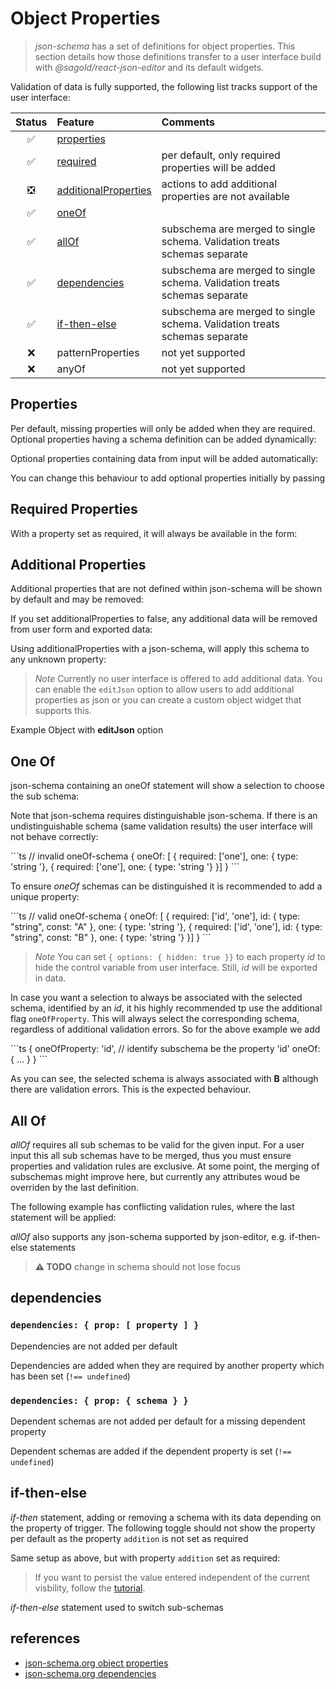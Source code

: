 
<Meta title="ObjectProperties" />

# Object Properties

> _json-schema_ has a set of definitions for object properties. This section details how those definitions transfer to a user interface build with _@sagold/react-json-editor_ and its default widgets.

Validation of data is fully supported, the following list tracks support of the user interface:

| Status | Feature                                        | Comments                                                                  |
| :----: | :--------------------------------------------- | :------------------------------------------------------------------------ |
|   ✅   | [properties](#properties)                      |
|   ✅   | [required](#required-properties)               | per default, only required properties will be added                       |
|   ❎   | [additionalProperties](#additional-properties) | actions to add additional properties are not available                    |
|   ✅   | [oneOf](#one-of)                               |
|   ✅   | [allOf](#all-of)                               | subschema are merged to single schema. Validation treats schemas separate |
|   ✅   | [dependencies](#dependencies)                  | subschema are merged to single schema. Validation treats schemas separate |
|   ✅   | [if-then-else](#if-then-else)                  | subschema are merged to single schema. Validation treats schemas separate |
|   ❌   | patternProperties                              | not yet supported                                                         |
|   ❌   | anyOf                                          | not yet supported                                                         |

## Properties

Per default, missing properties will only be added when they are required. Optional properties having a schema definition can be added dynamically:

<Canvas className="inline" of={ObjectProperties.OptionalProperties} />

Optional properties containing data from input will be added automatically:

<Canvas className="inline" of={ObjectProperties.InitialOptionalProperty} />

You can change this behaviour to add optional properties initially by passing

<Canvas className="inline" of={ObjectProperties.AddOptionalProps} />

## Required Properties

With a property set as required, it will always be available in the form:

<Canvas className="inline" of={ObjectProperties.RequiredProperties} />

## Additional Properties

Additional properties that are not defined within json-schema will be shown by default and may be removed:

<Canvas className="inline" of={ObjectProperties.AdditionalProperties} />

If you set additionalProperties to false, any additional data will be removed from user form and exported data:

<Canvas className="inline" of={ObjectProperties.AdditionalPropertiesFalse} />

Using additionalProperties with a json-schema, will apply this schema to any unknown property:

<Canvas className="inline" of={ObjectProperties.AdditionalPropertiesSchema} />

> _Note_ Currently no user interface is offered to add additional data. You can enable the `editJson` option to allow users to add additional properties as json or you can create a custom object widget that supports this.

Example Object with **editJson** option

<Canvas className="inline" of={ObjectProperties.EditJson} />

## One Of

json-schema containing an oneOf statement will show a selection to choose the sub schema:

<Canvas className="inline" of={ObjectProperties.OneOfObject} />

Note that json-schema requires distinguishable json-schema. If there is an undistinguishable schema (same validation results) the user interface will not behave correctly:

<div className="code code--inline">
```ts
// invalid oneOf-schema
{
  oneOf: [
    { required: ['one'], one: { type: 'string '},
    { required: ['one'], one: { type: 'string '}
  }]
}
```
</div>

<Canvas className="inline" of={ObjectProperties.InvalidOneOfObject} />

To ensure _oneOf_ schemas can be distinguished it is recommended to add a unique property:

<div className="code code--inline">
```ts
// valid oneOf-schema
{
  oneOf: [
    { required: ['id', 'one'], id: { type: "string", const: "A" }, one: { type: 'string '},
    { required: ['id', 'one'], id: { type: "string", const: "B" },  one: { type: 'string '}
  }]
}
```
</div>

<Canvas className="inline" of={ObjectProperties.TypedOneOfObject} />

> _Note_ You can set `{ options: { hidden: true }}` to each property _id_ to hide the control variable from user interface. Still, _id_ will be exported in data.

In case you want a selection to always be associated with the selected schema, identified by an _id_, it his highly recommended tp use the additional flag `oneOfProperty`. This will always select the corresponding schema, regardless of additional validation errors. So for the above example we add

<div className="code code--inline">
```ts
{
  oneOfProperty: 'id', // identify subschema be the property 'id'
  oneOf: { ... }
}
```
</div>

<Canvas className="inline" of={ObjectProperties.OneOfProperty} />

As you can see, the selected schema is always associated with **B** although there are validation errors. This is the expected behaviour.

## All Of

_allOf_ requires all sub schemas to be valid for the given input. For a user input this all sub schemas have to be merged, thus you must ensure properties and validation rules are exclusive. At some point, the merging of subschemas might improve here, but currently any attributes woud be overriden by the last definition.

The following example has conflicting validation rules, where the last statement will be applied:

<Canvas className="inline" of={ObjectProperties.AllOf} />

_allOf_ also supports any json-schema supported by json-editor, e.g. if-then-else statements

> **⚠️ TODO** change in schema should not lose focus

<Canvas className="inline" of={ObjectProperties.AllOfIfThen} />

## dependencies

### `dependencies: { prop: [ property ] }`

Dependencies are not added per default

<Canvas className="inline" of={ObjectProperties.DependenciesList} />

Dependencies are added when they are required by another property which has been set (`!== undefined`)

<Canvas className="inline" of={ObjectProperties.DependenciesListActive} />

### `dependencies: { prop: { schema } }`

Dependent schemas are not added per default for a missing dependent property

<Canvas className="inline" of={ObjectProperties.Dependencies} />

Dependent schemas are added if the dependent property is set (`!== undefined`)

<Canvas className="inline" of={ObjectProperties.DependenciesActive} />

## if-then-else

_if-then_ statement, adding or removing a schema with its data depending on the property of trigger. The following toggle should not show the property per default as the property `addition` is not set as required

<Canvas className="inline" of={ObjectProperties.IfThenElse} />

Same setup as above, but with property `addition` set as required:

<Canvas className="inline" of={ObjectProperties.IfThenElseActive} />

> If you want to persist the value entered independent of the current visbility, follow the [tutorial](?path=/story/examples-jsonschemasupport--all-of-with-conditions).

_if-then-else_ statement used to switch sub-schemas

<Canvas className="inline" of={ObjectProperties.IfThenElseSwitch} />

## references

- [json-schema.org object properties](https://json-schema.org/understanding-json-schema/reference/object.html)
- [json-schema.org dependencies](https://json-schema.org/understanding-json-schema/reference/conditionals.html)
